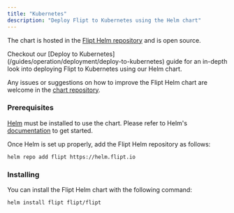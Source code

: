 ```yaml
---
title: "Kubernetes"
description: "Deploy Flipt to Kubernetes using the Helm chart"
---
```


The chart is hosted in the [Flipt Helm repository](https://helm.flipt.io) and is open source.

<Tip>
  Checkout our [Deploy to Kubernetes](/guides/operation/deployment/deploy-to-kubernetes) guide for an
  in-depth look into deploying Flipt to Kubernetes using our Helm chart.
</Tip>

Any issues or suggestions on how to improve the Flipt Helm chart are welcome in the [chart repository](https://github.com/flipt-io/helm-charts).

### Prerequisites

[Helm](https://helm.sh) must be installed to use the chart. Please refer to
Helm's [documentation](https://helm.sh/docs/) to get started.

Once Helm is set up properly, add the Flipt Helm repository as follows:

```console
helm repo add flipt https://helm.flipt.io
```

### Installing

You can install the Flipt Helm chart with the following command:

```console
helm install flipt flipt/flipt
```
